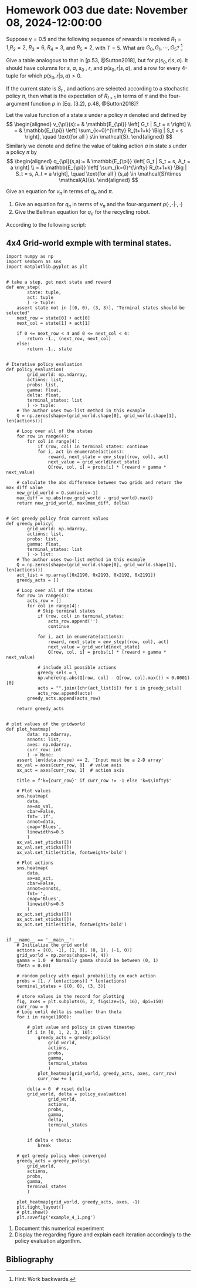 # Homework 003 due date: November 08, 2024-12:00:00

::: {#exr-hw_003_01}

 Suppose $\gamma= 0.5$ and the following sequence of rewards is received 
 $R_1 = 1$,$R_2 = 2$, $R_3 = 6$, $R_4 = 3$, and $R_5 = 2$, with $T = 5$. 
 What are $G_0 , G_1 , \cdots, G_5$? [^_hw_003-1]

:::

::: {#exr--hw_003_02}

Give a table analogous to that in [p.53, @Sutton2018], but for
$p(s_0 , r |s, a)$. It should have columns for $s$, $a$, $s_0$ , $r$, and
$p(s_0 , r |s, a)$, and a row for every 4-tuple for which
$p(s_0 , r |s, a) > 0$.

:::


::: {#exr--hw_003_03}

If the current state is $S_t$ , and actions are selected according to a stochastic
policy $\pi$, then what is the expectation of $R_{t+1}$ in terms of $\pi$ and the four-argument
function $p$ in [Eq. (3.2), p.48, @Sutton2018]?

:::

Let the value function of a state $s$ under a policy $\pi$ denoted and defined by
$$
\begin{aligned}
	v_{\pi}(s):=  &
		\mathbb{E_{\pi}}
		\left[
			G_t | S_t = s
		\right]
		\\
		= &
		\mathbb{E_{\pi}}
		\left[
			\sum_{k=0}^{\infty}
				R_{t+1+k}
				\Big |
				S_t = s
		\right], \quad \text{for all } s\in \mathcal{S}.
\end{aligned}
$$
Similarly  we denote and define the value of taking action $a$ in state $s$ under a 
policy $\pi$ by
$$
\begin{aligned}
	q_{\pi}(s,a):=  &
		\mathbb{E_{\pi}}
		\left[
			G_t | S_t = s, A_t = a
		\right]
		\\
		= &
		\mathbb{E_{\pi}}
		\left[
			\sum_{k=0}^{\infty}
				R_{t+1+k}
				\Big |
				S_t = s, A_t = a
		\right], \quad \text{for all } (s,a) \in \mathcal{S}\times \mathcal{A}(s).
\end{aligned}
$$

::: {#exr--hw_003_04}

Give an equation for $v_{\pi}$ in terms of $q_{\pi}$ and $\pi$.

:::

::: {#exr--hw_003_05}

1. Give an equation for $q_{\pi}$ in terms of $v_{\pi}$ and the four-argument 
$p(\cdot,\cdot|\cdot,\cdot)$
2. Give the Bellman equation for $q_{\pi}$ for the recycling robot.

:::

::: {#exr--hw_003_06}

According to the following script:

::: {.callout-tip collapse="true" icon="false"}

## 4x4 Grid-world exmple with terminal states.

```.python
import numpy as np
import seaborn as sns
import matplotlib.pyplot as plt


# take a step, get next state and reward
def env_step(
        state: tuple,
        act: tuple
        ) -> tuple:
    assert state not in [(0, 0), (3, 3)], "Terminal states should be selected"
    next_row = state[0] + act[0]
    next_col = state[1] + act[1]
    
    if 0 <= next_row < 4 and 0 <= next_col < 4:
        return -1., (next_row, next_col)
    else:
        return -1., state


# Iterative policy evaluation
def policy_evaluation(
        grid_world: np.ndarray,
        actions: list,
        probs: list,
        gamma: float,
        delta: float,
        terminal_states: list
        ) -> tuple:
    # The author uses two-list method in this example
    Q = np.zeros(shape=(grid_world.shape[0], grid_world.shape[1], len(actions)))
    
    # Loop over all of the states
    for row in range(4):
        for col in range(4):
            if (row, col) in terminal_states: continue
            for i, act in enumerate(actions):
                reward, next_state = env_step((row, col), act)
                next_value = grid_world[next_state]
                Q[row, col, i] = probs[i] * (reward + gamma * next_value)
    
    # calculate the abs difference between two grids and return the max diff value
    new_grid_world = Q.sum(axis=-1)
    max_diff = np.abs(new_grid_world - grid_world).max()
    return new_grid_world, max(max_diff, delta)


# Get greedy policy from current values
def greedy_policy(
        grid_world: np.ndarray,
        actions: list,
        probs: list,
        gamma: float,
        terminal_states: list
        ) -> list:
    # The author uses two-list method in this example
    Q = np.zeros(shape=(grid_world.shape[0], grid_world.shape[1], len(actions)))
    act_list = np.array([0x2190, 0x2193, 0x2192, 0x2191])
    greedy_acts = []
    
    # Loop over all of the states
    for row in range(4):
        acts_row = []
        for col in range(4):
            # Skip terminal states
            if (row, col) in terminal_states:
                acts_row.append('')
                continue
            
            for i, act in enumerate(actions):
                reward, next_state = env_step((row, col), act)
                next_value = grid_world[next_state]
                Q[row, col, i] = probs[i] * (reward + gamma * next_value)
            
            # include all poosible actions
            greedy_sels = \
            np.where(np.abs(Q[row, col] - Q[row, col].max()) < 0.0001)[0]
            acts = "".join([chr(act_list[i]) for i in greedy_sels])
            acts_row.append(acts)
        greedy_acts.append(acts_row)
    
    return greedy_acts


# plot values of the gridworld
def plot_heatmap(
        data: np.ndarray,
        annots: list,
        axes: np.ndarray,
        curr_row: int
        ) -> None:
    assert len(data.shape) == 2, 'Input must be a 2-D array'
    ax_val = axes[curr_row, 0]  # value axis
    ax_act = axes[curr_row, 1]  # action axis
    
    title = f'k={curr_row}' if curr_row != -1 else 'k=$\infty$'
    
    # Plot values
    sns.heatmap(
        data,
        ax=ax_val,
        cbar=False,
        fmt='.1f',
        annot=data,
        cmap='Blues',
        linewidths=0.5
        )
    ax_val.set_yticks([])
    ax_val.set_xticks([])
    ax_val.set_title(title, fontweight='bold')
    
    # Plot actions
    sns.heatmap(
        data,
        ax=ax_act,
        cbar=False,
        annot=annots,
        fmt='',
        cmap='Blues',
        linewidths=0.5
        )
    ax_act.set_yticks([])
    ax_act.set_xticks([])
    ax_act.set_title(title, fontweight='bold')


if __name__ == '__main__':
    # Initialize the grid world
    actions = [(0, -1), (1, 0), (0, 1), (-1, 0)]
    grid_world = np.zeros(shape=(4, 4))
    gamma = 1.0  # Normally gamma should be between (0, 1)
    theta = 0.001
    
    # random policy with eqaul probability on each action
    probs = [1. / len(actions)] * len(actions)
    terminal_states = [(0, 0), (3, 3)]
    
    # store values in the record for plotting
    fig, axes = plt.subplots(6, 2, figsize=(5, 16), dpi=150)
    curr_row = 0
    # Loop until delta is smaller than theta
    for i in range(1000):
        
        # plot value and policy in given timestep
        if i in [0, 1, 2, 3, 10]:
            greedy_acts = greedy_policy(
                grid_world,
                actions,
                probs,
                gamma,
                terminal_states
                )
            plot_heatmap(grid_world, greedy_acts, axes, curr_row)
            curr_row += 1
        
        delta = 0  # reset delta
        grid_world, delta = policy_evaluation(
                grid_world,
                actions,
                probs,
                gamma,
                delta,
                terminal_states
                )
        
        if delta < theta:
            break
    
    # get greedy policy when converged
    greedy_acts = greedy_policy(
        grid_world,
        actions,
        probs,
        gamma,
        terminal_states
        )
    
    plot_heatmap(grid_world, greedy_acts, axes, -1)
    plt.tight_layout()
    # plt.show()
    plt.savefig('example_4_1.png')

```
:::
1. Document this numerical experiment 
2. Display the regarding figure and explain each iteration accordingly to 
the policy evaluation algorithm.

:::


## Bibliography {.sectionbibliography}

::: {.sectionrefs}
:::

[^_hw_003-1]: Hint: Work backwards.
 